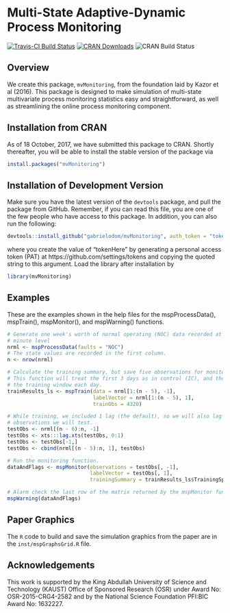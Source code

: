 # Multi-State Adaptive-Dynamic Process Monitoring

[![Travis-CI Build Status](https://travis-ci.org/gabrielodom/mvMonitoring.svg?branch=master)](https://travis-ci.org/gabrielodom/mvMonitoring)
[![CRAN Downloads](https://cranlogs.r-pkg.org/badges/grand-total/mvMonitoring)](https://cranlogs.r-pkg.org/badges/grand-total/mvMonitoring)
![CRAN Build Status](http://www.r-pkg.org/badges/version/mvMonitoring)

## Overview
We create this package, `mvMonitoring`, from the foundation laid by Kazor et al (2016). This package is designed to make simulation of multi-state multivariate process monitoring statistics easy and straightforward, as well as streamlining the online process monitoring component.

## Installation from CRAN
As of 18 October, 2017, we have submitted this package to CRAN. Shortly thereafter, you will be able to install the stable version of the package via
```r
install.packages("mvMonitoring")
```

## Installation of Development Version
Make sure you have the latest version of the `devtools` package, and pull the package from GitHub. Remember, if you can read this file, you are one of the few people who have access to this package. In addition, you can also run the following:
```r
devtools::install_github("gabrielodom/mvMonitoring", auth_token = "tokenHere")
```
where you create the value of "tokenHere" by generating a personal access token (PAT) at https://github.com/settings/tokens and copying the quoted string to this argument.
Load the library after installation by
```r
library(mvMonitoring)
```

## Examples
These are the examples shown in the help files for the mspProcessData(), mspTrain(), mspMonitor(), and mspWarning() functions.
```r
# Generate one week's worth of normal operating (NOC) data recorded at the one-
# minute level
nrml <- mspProcessData(faults = "NOC")
# The state values are recorded in the first column.
n <- nrow(nrml)

# Calculate the training summary, but save five observations for monitoring.
# This function will treat the first 3 days as in control (IC), and then update
# the training window each day.
trainResults_ls <- mspTrain(data = nrml[1:(n - 5), -1],
                            labelVector = nrml[1:(n - 5), 1],
                            trainObs = 4320)

# While training, we included 1 lag (the default), so we will also lag the
# observations we will test.
testObs <- nrml[(n - 6):n, -1]
testObs <- xts:::lag.xts(testObs, 0:1)
testObs <- testObs[-1,]
testObs <- cbind(nrml[(n - 5):n, 1], testObs)

# Run the monitoring function.
dataAndFlags <- mspMonitor(observations = testObs[, -1],
                           labelVector = testObs[, 1],
                           trainingSummary = trainResults_ls$TrainingSpecs)

# Alarm check the last row of the matrix returned by the mspMonitor function
mspWarning(dataAndFlags)
```

## Paper Graphics
The `R` code to build and save the simulation graphics from the paper are in the `inst/mspGraphsGrid.R` file.

## Acknowledgements
This work is  supported by the King Abdullah University of Science and Technology (KAUST) Office of Sponsored Research (OSR) under Award No: OSR-2015-CRG4-2582 and by the National Science Foundation PFI:BIC Award No: 1632227.
